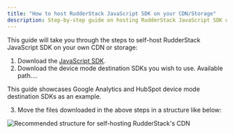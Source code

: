 ```yaml
---
title: "How to host RudderStack JavaScript SDK on your CDN/Storage"
description: Step-by-step guide on hosting RudderStack JavaScript SDK on your own CDN or storage.
---
```


This guide will take you through the steps to self-host RudderStack JavaScript SDK on your own CDN or storage:

1. Download the [JavaScript SDK](https://cdn.rudderlabs.com/v1.1/rudder-analytics.min.js).
2. Download the device mode destination SDKs you wish to use. Available path....

<div class="infoBlock">
This guide showcases Google Analytics and HubSpot device mode destination SDKs as an example.
</div>

3. Move the files downloaded in the above steps in a structure like below: 

<img src="../../assets/js-sdk-recommended-folder-structure.png" alt="Recommended structure for self-hosting RudderStack's CDN" />

